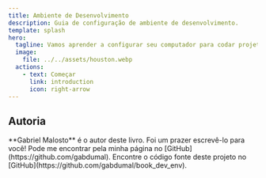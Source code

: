 ```yaml
---
title: Ambiente de Desenvolvimento
description: Guia de configuração de ambiente de desenvolvimento.
template: splash
hero:
  tagline: Vamos aprender a configurar seu computador para codar projetos incríveis!
  image:
    file: ../../assets/houston.webp
  actions:
    - text: Começar
      link: introduction
      icon: right-arrow
---
```



## Autoria

<CardGrid stagger>
  <Card title="Autor" icon="pencil">
    **Gabriel Malosto** é o autor deste livro. Foi um prazer escrevê-lo para
    você! Pode me encontrar pela minha página no
    [GitHub](https://github.com/gabdumal).
  </Card>
  <Card title="Repositório" icon="github">
    Encontre o código fonte deste projeto no
    [GitHub](https://github.com/gabdumal/book_dev_env).
  </Card>
</CardGrid>
